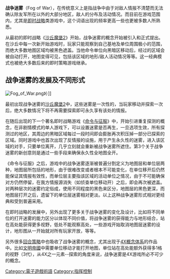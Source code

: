 {{Missing information|1=傳統戰爭意義|time=2021-10-12T12:49:32+00:00}}
{{unreferenced|time=2014-10-16T13:30:10+00:00}}
{{noteTA
|G1=Games
}}
'''战争迷雾'''（Fog of War），在传统意义上是指战争中由于对敌人情报不清楚而无法确认除友军所在以外的大部分地区，敌人的分布及活动情况。而目前在游戏范围内，尤其是[[即时战略|即时战略]]类游戏中，这个词语出现的频率更高一些也更被多数人所熟悉。

从最初的即时战略《[[沙丘魔堡2|沙丘魔堡2]]》开始，战争迷雾的概念开始被引入和正式提出。在沙丘中每一次新开始游戏时，玩家只能观察到自己基地及单位周围极小的范围，而绝大多数地图区域均被黑色遮盖。当他命令单位向黑暗区移动后，经过的区域会被自动打开，地图变得可见，包括该区域的地形/敌人活动情况等等。这一经典模式也被绝大多数后来的即时策略游戏继承。

== 战争迷雾的发展及不同形式 ==

[[File:Fog_of_War.png|thumb]]》）]]

最初出现战争迷雾的[[沙丘魔堡2|沙丘魔堡2]]中，这些迷雾是一次性的，当玩家移动并探索一次后，绝大多数情况下将不再需要探索即可永久享有该处的情报。

在随后出现的下一个著名即时战略游戏《[[命令与征服|命令与征服]]》中，开始引进重复探测的概念，在非剧情模式的单人游戏下，可以设置迷雾是否再生，一旦选项生效，所有探测过的地区，其周边的黑暗区域每过一段时间即会膨胀再次积压掉一部分已探索的区域。同时游戏中也首次出现了反情报的设施，用于产生永久性的迷雾，进入该区域的对手，只要单位离开，几乎立刻就会重新被战争迷雾所遮住。第3个关于战争迷雾的新创意则是通过一些手段来确保永久性全地图全开。

《命令与征服》之后，游戏中的战争迷雾逐渐被普遍分割定义为地图层和单位层两种，地图层所包括的地形，由于很难改变或者根本不可能变化，在单位移开后仍然能保证其情报有效性，而单位层主要指该区域的活动单位之情况，由于不可能确保对方仍然停留，在我方情报源消失（如侦查单位移动开）之后，即会再次被遮盖。对两种层次的迷雾约定俗成，使用不同程度的黑色来区分，地图层的黑色更深，而地图层打开之后，遗留下的单位层迷雾相对更淡。以上这种战争迷雾形式相对更经典和受到普遍采用。

在即时战略的发展中，另外出现了更多关于战争迷雾的变化及设计，比如将不同单位的打开迷雾的能力区分以体现不同价值，将战争迷雾的获得能力与地形结合，站在高处能获得更多视野，低处不能观察高处，一些游戏开始取消地图层迷雾的设计，地形图从一开始就对所有玩家开放，等等。

另外很多[[回合策略|回合策略]]中也吸收了战争迷雾的概念，尤其出现于[[4X概念体系|4X概念体系]]的作品中。比如[[文明帝國|文明帝國]]中需要单位移动才能打开地图，单位站在高处能额外获得多1格的视野（3代），从4X之一元素--探索的角度来说，战争迷雾是4X游戏所必不可少的概念。

{{电子游戏术语}}

{{Portal bar|电子游戏}}

[[Category:電子遊戲術語|Category:電子遊戲術語]]
[[Category:指挥控制|Category:指挥控制]]
